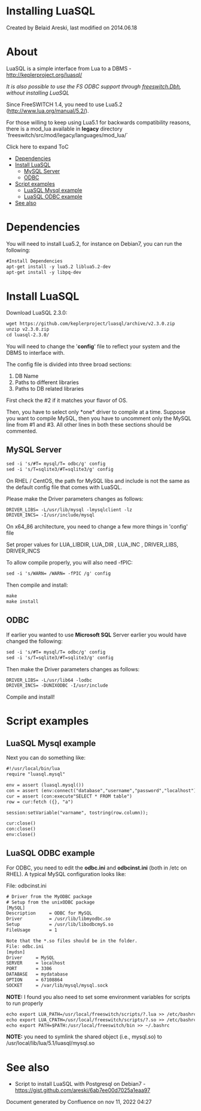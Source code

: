 
# Installing LuaSQL 

 Created by  Belaid Areski, last modified on 2014.06.18

# About

LuaSQL is a simple interface from Lua to a DBMS - <http://keplerproject.org/luasql/> 

_It is also possible to use the FS ODBC support through [freeswitch.Dbh](https://wiki.freeswitch.org/wiki/Lua%5Ffreeswitch%5Fdbh "Lua freeswitch dbh"), without installing LuaSQL_

Since FreeSWITCH 1.4, you need to use Lua5.2 (<http://www.lua.org/manual/5.2/>).

For those willing to keep using Lua5.1 for backwards compatibility reasons, there is a mod\_lua available in **legacy** directory \`freeswitch/src/mod/legacy/languages/mod\_lua/\`

Click here to expand ToC

* [Dependencies](#dependencies)
* [Install LuaSQL](#install-luasql)  
   * [MySQL Server](#install-luasql)  
   * [ODBC](#install-luasql)
* [Script examples](#script-examples)  
   * [LuaSQL Mysql example](#luasql-mysql-example)  
   * [LuaSQL ODBC example](#luasql-odbc-example)
* [See also](#install-luasql)

# Dependencies

You will need to install Lua5.2, for instance on Debian7, you can run the following:

```xml
#Install Dependencies
apt-get install -y lua5.2 liblua5.2-dev
apt-get install -y libpq-dev
```

# Install LuaSQL

Download LuaSQL 2.3.0:

```xml
wget https://github.com/keplerproject/luasql/archive/v2.3.0.zip
unzip v2.3.0.zip
cd luasql-2.3.0/
```

You will need to change the '**config**' file to reflect your system and the DBMS to interface with.

The config file is divided into three broad sections:

1. DB Name
2. Paths to different libraries
3. Paths to DB related libraries

First check the #2 if it matches your flavor of OS.

Then, you have to select only \*one\* driver to compile at a time. Suppose you want to compile MySQL, then you have to uncomment only the MySQL line from #1 and #3\. All other lines in both these sections should be commented.

## MySQL Server

```xml
sed -i 's/#T= mysql/T= odbc/g' config
sed -i 's/T=sqlite3/#T=sqlite3/g' config
```

On RHEL / CentOS, the path for MySQL libs and include is not the same as the default config file that comes with LuaSQL.

Please make the Driver parameters changes as follows:

```xml
DRIVER_LIBS= -L/usr/lib/mysql -lmysqlclient -lz
DRIVER_INCS= -I/usr/include/mysql
```

On x64\_86 architecture, you need to change a few more things in 'config' file

Set proper values for LUA\_LIBDIR, LUA\_DIR , LUA\_INC , DRIVER\_LIBS, DRIVER\_INCS

To allow compile properly, you will also need -fPIC:

```xml
sed -i 's/WARN= /WARN= -fPIC /g' config 
```

Then compile and install:

```xml
make
make install
```

## ODBC

If earlier you wanted to use **Microsoft SQL** Server earlier you would have changed the following:

```xml
sed -i 's/#T= mysql/T= odbc/g' config
sed -i 's/T=sqlite3/#T=sqlite3/g' config
```

Then make the Driver parameters changes as follows:

```xml
DRIVER_LIBS= -L/usr/lib64 -lodbc
DRIVER_INCS= -DUNIXODBC -I/usr/include
```

Compile and install!

# Script examples

## LuaSQL Mysql example

Next you can do something like:

```xml
#!/usr/local/bin/lua
require "luasql.mysql"

env = assert (luasql.mysql())
con = assert (env:connect("database","username","password","localhost"))
cur = assert (con:execute"SELECT * FROM table")
row = cur:fetch ({}, "a")

session:setVariable("varname", tostring(row.column));

cur:close()
con:close()
env:close()
```

## LuaSQL ODBC example

For ODBC, you need to edit the **odbc.ini** and **odbcinst.ini** (both in /etc on RHEL). A typical MySQL configuration looks like:

File: odbcinst.ini

```xml
# Driver from the MyODBC package
# Setup from the unixODBC package
[MySQL]
Description     = ODBC for MySQL
Driver          = /usr/lib/libmyodbc.so
Setup           = /usr/lib/libodbcmyS.so
FileUsage       = 1

Note that the *.so files should be in the folder.
File: odbc.ini
[mydsn]
Driver     = MySQL
SERVER     = localhost
PORT       = 3306
DATABASE   = mydatabase
OPTION     = 67108864
SOCKET     = /var/lib/mysql/mysql.sock
```

**NOTE:** I found you also need to set some environment variables for scripts to run properly

```xml
echo export LUA_PATH=/usr/local/freeswitch/scripts/?.lua >> /etc/bashrc
echo export LUA_CPATH=/usr/local/freeswitch/scripts/?.so >> /etc/bashrc
echo export PATH=$PATH:/usr/local/freeswitch/bin >> ~/.bashrc
```

**NOTE:** you need to symlink the shared object (i.e., mysql.so) to /usr/local/lib/lua/5.1/luasql/mysql.so

# See also

* Script to install LuaSQL with Postgresql on Debian7 - <https://gist.github.com/areski/6ab7ee00d7025a1eaa97>

Document generated by Confluence on nov 11, 2022 04:27
